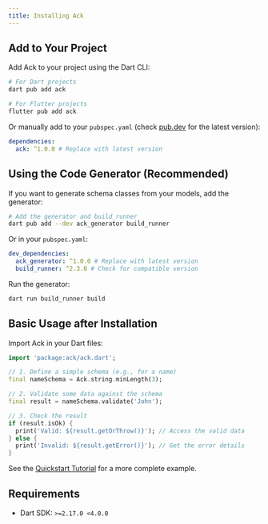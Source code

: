 ```yaml
---
title: Installing Ack
---
```



## Add to Your Project

Add Ack to your project using the Dart CLI:

```bash
# For Dart projects
dart pub add ack

# For Flutter projects
flutter pub add ack
```

Or manually add to your `pubspec.yaml` (check [pub.dev](https://pub.dev/packages/ack) for the latest version):

```yaml
dependencies:
  ack: ^1.0.0 # Replace with latest version
```

## Using the Code Generator (Recommended)

If you want to generate schema classes from your models, add the generator:

```bash
# Add the generator and build_runner
dart pub add --dev ack_generator build_runner
```

Or in your `pubspec.yaml`:

```yaml
dev_dependencies:
  ack_generator: ^1.0.0 # Replace with latest version
  build_runner: ^2.3.0 # Check for compatible version
```

Run the generator:

```bash
dart run build_runner build
```

## Basic Usage after Installation

Import Ack in your Dart files:

```dart
import 'package:ack/ack.dart';

// 1. Define a simple schema (e.g., for a name)
final nameSchema = Ack.string.minLength(3);

// 2. Validate some data against the schema
final result = nameSchema.validate('John');

// 3. Check the result
if (result.isOk) {
  print('Valid: ${result.getOrThrow()}'); // Access the valid data
} else {
  print('Invalid: ${result.getError()}'); // Get the error details
}
```

See the [Quickstart Tutorial](./quickstart-tutorial.mdx) for a more complete example.

## Requirements

- Dart SDK: `>=2.17.0 <4.0.0` 